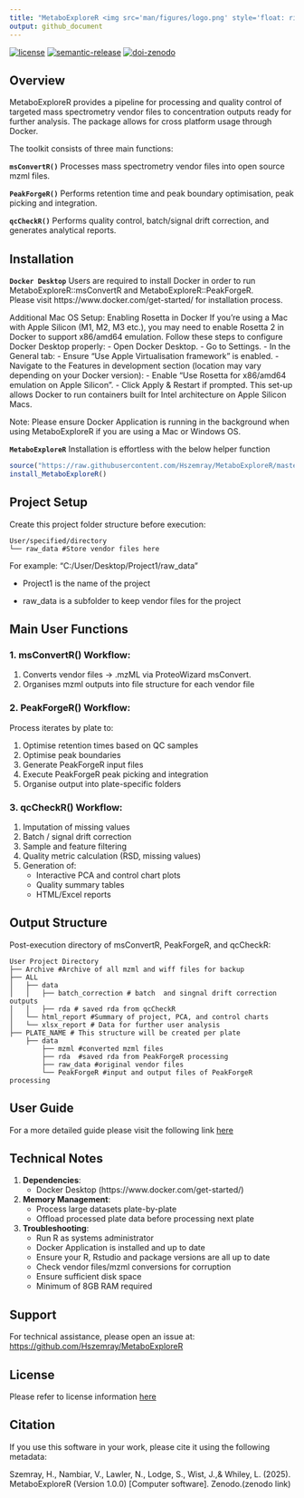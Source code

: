 ```yaml
---
title: "MetaboExploreR <img src='man/figures/logo.png' style='float: right; height:50px;' />"
output: github_document
---
```


[![license][license-badge]][license]
[![semantic-release][semantic-release-badge]][semantic-release]
[![doi-zenodo][doi-zenodo-badge]][doi-zenodo]

## Overview

MetaboExploreR provides a pipeline for processing and quality control of targeted 
mass spectrometry vendor files to concentration outputs ready for further analysis.
The package allows for cross platform usage through Docker.

The toolkit consists of three main functions:

**`msConvertR()`**
Processes mass spectrometry vendor files into open source mzml files. 

**`PeakForgeR()`**
Performs retention time and peak boundary optimisation, peak picking and integration.
    
**`qcCheckR()`**
Performs quality control, batch/signal drift correction, and generates analytical reports.

## Installation
**`Docker Desktop`**
Users are required to install Docker in order to run MetaboExploreR::msConvertR and MetaboExploreR::PeakForgeR.  
Please visit https://www.docker.com/get-started/ for installation process.

Additional Mac OS Setup: Enabling Rosetta in Docker
If you're using a Mac with Apple Silicon (M1, M2, M3 etc.), you may need to enable Rosetta 2 in Docker to support x86/amd64 emulation. Follow these steps to configure Docker Desktop properly:
- Open Docker Desktop.
- Go to Settings.
- In the General tab:
  - Ensure "Use Apple Virtualisation framework" is enabled.
  - Navigate to the Features in development section (location may vary depending on your Docker version):
    - Enable "Use Rosetta for x86/amd64 emulation on Apple Silicon".
    - Click Apply & Restart if prompted.
This set-up allows Docker to run containers built for Intel architecture on Apple Silicon Macs.


Note: Please ensure Docker Application is running in the background when using MetaboExploreR if you are using a Mac or Windows OS.

**`MetaboExploreR`**
Installation is effortless with the below helper function
``` r
source("https://raw.githubusercontent.com/Hszemray/MetaboExploreR/master/R/install.R")
install_MetaboExploreR()
```
    
## Project Setup 

Create this project folder structure before execution:
    
    User/specified/directory
    └── raw_data #Store vendor files here
    
For example: "C:/User/Desktop/Project1/raw_data"

- Project1 is the name of the project 

- raw_data is a subfolder to keep vendor files for the project



## Main User Functions

### 1. msConvertR() Workflow:

1.  Converts vendor files → .mzML via ProteoWizard msConvert.
2.  Organises mzml outputs into file structure for each vendor file

### 2. PeakForgeR() Workflow:

Process iterates by plate to:

1.  Optimise retention times based on QC samples
2.  Optimise peak boundaries
3.  Generate PeakForgeR input files
4.  Execute PeakForgeR peak picking and integration
5.  Organise output into plate-specific folders

### 3. qcCheckR() Workflow:

1.  Imputation of missing values
2.  Batch / signal drift correction
3.  Sample and feature filtering  
4.  Quality metric calculation (RSD, missing values)  
5.  Generation of:
    - Interactive PCA and control chart plots  
    - Quality summary tables  
    - HTML/Excel reports
    
    
## Output Structure

Post-execution directory of msConvertR, PeakForgeR, and qcCheckR:

    User Project Directory
    ├── Archive #Archive of all mzml and wiff files for backup
    ├── ALL
    │   ├── data
    │   │   ├── batch_correction # batch  and singnal drift correction outputs
    │   │   ├── rda # saved rda from qcCheckR 
    │   └── html_report #Summary of project, PCA, and control charts
    │   └── xlsx_report # Data for further user analysis
    ├── PLATE_NAME # This structure will be created per plate
        ├── data
            ├── mzml #converted mzml files
            ├── rda  #saved rda from PeakForgeR processing
            ├── raw_data #original vendor files
            └── PeakForgeR #input and output files of PeakForgeR processing

## User Guide
For a more detailed guide please visit the following link [here][user-guide]

## Technical Notes

1.  **Dependencies**:
    - Docker Desktop (https://www.docker.com/get-started/) 
2.  **Memory Management**:
    - Process large datasets plate-by-plate
    - Offload processed plate data before processing next plate
3.  **Troubleshooting**:
    - Run R as systems administrator
    - Docker Application is installed and up to date
    - Ensure your R, Rstudio and package versions are all up to date
    - Check vendor files/mzml conversions for corruption 
    - Ensure sufficient disk space
    - Minimum of 8GB RAM required

## Support

For technical assistance, please open an issue at:  
<https://github.com/Hszemray/MetaboExploreR>

## License
Please refer to license information [here][license]

## Citation
If you use this software in your work, please cite it using the following metadata:

Szemray, H., Nambiar, V., Lawler, N., Lodge, S., Wist, J.,&  Whiley, L. (2025). MetaboExploreR (Version 1.0.0) [Computer software]. Zenodo.(zenodo link)

<!-- Links -->
[license]: LICENSE
[license-badge]: https://img.shields.io/github/license/vimalnathnambiar/exfilms.svg?color=%23A31F34
[semantic-release]: https://github.com/semantic-release/semantic-release
[semantic-release-badge]: https://img.shields.io/badge/semantic--release-angular-E10079.svg?logo=semantic-release&logoColor=%23E10079
[doi-zenodo]: https://doi.org/10.5281/zenodo.10976761
[doi-zenodo-badge]: https://img.shields.io/badge/zenodo-10.5281/zenodo.10976761-blue.svg?logo=doi&logoColor=blue
[user-guide]: https://Hszemray.github.io/MetaboExploreR/MetaboExploreR-vignette.html
